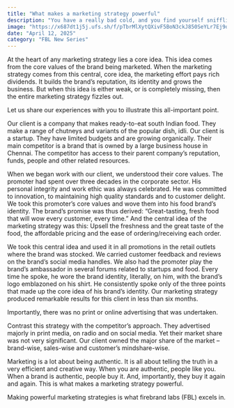 ```yaml
---
title: "What makes a marketing strategy powerful"
description: "You have a really bad cold, and you find yourself sniffling into a handkerchief."
image: "https://x687dt1j5j.ufs.sh/f/pTbrMlXytQXivF5BoN3ckJ850SeYLr7Ej9q6hwR1AZmiuf3U"
date: "April 12, 2025"
category: "FBL New Series"
---
```


At the heart of any marketing strategy lies a core idea. This idea comes from the core values of the brand being marketed. When the marketing strategy comes from this central, core idea, the marketing effort pays rich dividends. It builds the brand’s reputation, its identity and grows the business. But when this idea is either weak, or is completely missing, then the entire marketing strategy fizzles out.

Let us share our experiences with you to illustrate this all-important point.

Our client is a company that makes ready-to-eat south Indian food. They make a range of chutneys and variants of the popular dish, idli. Our client is a startup. They have limited budgets and are growing organically. Their main competitor is a brand that is owned by a large business house in Chennai. The competitor has access to their parent company’s reputation, funds, people and other related resources.

When we began work with our client, we understood their core values. The promoter had spent over three decades in the corporate sector. His personal integrity and work ethic was always celebrated. He was committed to innovation, to maintaining high quality standards and to customer delight. We took this promoter’s core values and wove them into his food brand’s identity. The brand’s promise was thus derived: “Great-tasting, fresh food that will wow every customer, every time.” And the central idea of the marketing strategy was this: Upsell the freshness and the great taste of the food, the affordable pricing and the ease of ordering/receiving each order.

We took this central idea and used it in all promotions in the retail outlets where the brand was stocked. We carried customer feedback and reviews on the brand’s social media handles. We also had the promoter play the brand’s ambassador in several forums related to startups and food. Every time he spoke, he wore the brand identity, literally, on him, with the brand’s logo emblazoned on his shirt. He consistently spoke only of the three points that made up the core idea of his brand’s identity. Our marketing strategy produced remarkable results for this client in less than six months.

Importantly, there was no print or online advertising that was undertaken.

Contrast this strategy with the competitor’s approach. They advertised majorly in print media, on radio and on social media. Yet their market share was not very significant. Our client owned the major share of the market – brand-wise, sales-wise and customer’s mindshare-wise.

Marketing is a lot about being authentic. It is all about telling the truth in a very efficient and creative way. When you are authentic, people like you. When a brand is authentic, people buy it. And, importantly, they buy it again and again. This is what makes a marketing strategy powerful.

Making powerful marketing strategies is what firebrand labs (FBL) excels in.

